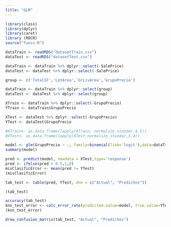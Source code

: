 ```yaml
---
title: "GLM"
---
```


```r
library(class)
library(dplyr)
library(caret)
library (ROCR)
source("funcs.R")
```


```r

dataTrain <- readRDS("datasetTrain.csv")
dataTest <- readRDS("datasetTest.csv")

```


```r

dataTrain <- dataTrain %>% dplyr::select(-SalePrice)
dataTest <- dataTest %>% dplyr::select(-SalePrice)

group <- c('TotalSF','LotArea','GrLivArea','GrupoPrecio')

dataTrain <- dataTrain %>% dplyr::select(group)
dataTest <- dataTest %>% dplyr::select(group)

```


```r


XTrain <- dataTrain %>% dplyr::select(-GrupoPrecio)
YTrain <- dataTrain$GrupoPrecio

XTest <- dataTest %>% dplyr::select(-GrupoPrecio)
YTest <- dataTest$GrupoPrecio

#XTrain<- as.data.frame(lapply(XTrain, normalize_standar,4,5))
#XTest<- as.data.frame(lapply(XTest,normalize_standar,3,4))

```


```r

model <- glm(GrupoPrecio ~ ., family=binomial(link='logit'),data=dataTrain)
summary(model)

pred <- predict(model, newdata = XTest,type='response')
pred <- ifelse(pred > 0.5,1,0)
misClasificError <- mean(pred != YTest)
(misClasificError)
```

```r

tab_test <- table(pred, YTest, dnn = c("Actual", "Predichos"))

(tab_test)

accuracy(tab_test)
knn_test_error <- calc_error_rate(predicted.value=model, true.value=YTest)
(knn_test_error)

draw_confusion_matrix(tab_test, "Actual", "Predichos")
```